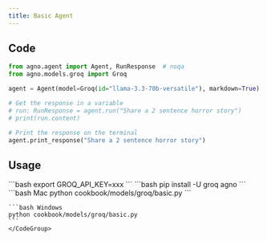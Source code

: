 ```yaml
---
title: Basic Agent
---
```


## Code

```python cookbook/models/groq/basic.py
from agno.agent import Agent, RunResponse  # noqa
from agno.models.groq import Groq

agent = Agent(model=Groq(id="llama-3.3-70b-versatile"), markdown=True)

# Get the response in a variable
# run: RunResponse = agent.run("Share a 2 sentence horror story")
# print(run.content)

# Print the response on the terminal
agent.print_response("Share a 2 sentence horror story")
```

## Usage

<Steps>
  <Snippet file="create-venv-step.mdx" />

  <Step title="Set your API key">
    ```bash
    export GROQ_API_KEY=xxx
    ```
  </Step>

  <Step title="Install libraries">
    ```bash
    pip install -U groq agno
    ```
  </Step>

  <Step title="Run Agent">
    <CodeGroup>
    ```bash Mac
    python cookbook/models/groq/basic.py
    ```

    ```bash Windows
    python cookbook/models/groq/basic.py
    ```
    </CodeGroup>
  </Step>
</Steps>